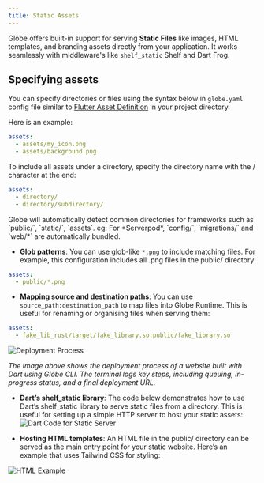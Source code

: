 ```yaml
---
title: Static Assets
---
```


Globe offers built-in support for serving **Static Files** like images, HTML templates, and branding assets directly from your application. It works seamlessly with middleware's like `shelf_static` Shelf and Dart Frog.

## Specifying assets

You can specify directories or files using the syntax below in `globe.yaml` config file similar to [Flutter Asset Definition](https://docs.flutter.dev/ui/assets/assets-and-images) in your project directory.

Here is an example:

```yaml
assets:
  - assets/my_icon.png
  - assets/background.png
```

To include all assets under a directory, specify the directory name with the / character at the end:

```yaml
assets:
  - directory/
  - directory/subdirectory/
```

<Info>
  Globe will automatically detect common directories for frameworks such as
  `public/`, `static/`, `assets`. eg: For *Serverpod*, `config/`, `migrations/`
  and `web/*` are automatically bundled.
</Info>

- **Glob patterns**: You can use glob-like `*.png` to include matching files. For example, this configuration includes all .png files in the public/ directory:

```yaml
assets:
  - public/*.png
```

- **Mapping source and destination paths**: You can use `source_path:destination_path` to map files into Globe Runtime. This is useful for renaming or organising files when serving them:

```yaml
assets:
  - fake_lib_rust/target/fake_library.so:public/fake_library.so
```

![Deployment Process](/deployment-process-terminal.png)

_The image above shows the deployment process of a website built with Dart using Globe CLI. The terminal logs key steps, including queuing, in-progress status, and a final deployment URL._

- **Dart’s shelf_static library**: The code below demonstrates how to use Dart’s shelf_static library to serve static files from a directory. This is useful for setting up a simple HTTP server to host your static assets:
  ![Dart Code for Static Server](/dart-static-server-code.png)

- **Hosting HTML templates**: An HTML file in the public/ directory can be served as the main entry point for your static website. Here’s an example that uses Tailwind CSS for styling:

![HTML Example](/html-template-example.png)

